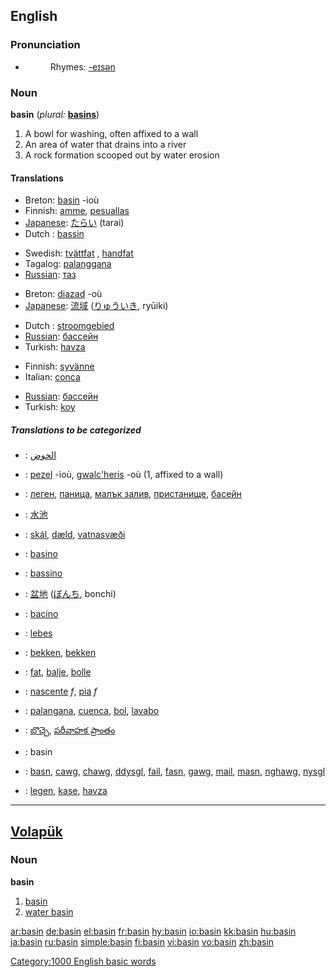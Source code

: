 ==English==

===Pronunciation===
*{{audio|en-us-basin.ogg|Audio (US)}}
*:Rhymes: [[Rhymes:English:-eɪsən|-eɪsən]]

===Noun===
'''basin'''  (''plural:'' '''[[basins]]''')
# A bowl for washing, often affixed to a wall
# An area of water that drains into a river
# A rock formation scooped out by water erosion

====Translations====
{{trans-top|A bowl for washing, often affixed to a wall}}
*Breton: [[basin]] {{f}} -ioù
*Finnish: [[amme]], [[pesuallas]]
*[[Japanese]]: [[たらい]] (tarai)
*Dutch : [[bassin]] {{n}}
{{trans-mid}}
*Swedish: [[tvättfat]] {{n}}, [[handfat]] {{n}}
*Tagalog: [[palanggana]] {{n}}
*[[Russian]]: [[таз]]
{{trans-bottom}}

{{trans-top|An area of water that drains into a river}}
*Breton: [[diazad]] {{m}} -où
*[[Japanese]]: [[流域]] ([[りゅういき]], ryūiki)
{{trans-mid}}
*Dutch : [[stroomgebied]] {{n}}
*[[Russian]]: [[бассейн]]
*Turkish: [[havza]]
{{trans-bottom}}

{{trans-top|A rock formation scooped out by water erosion}}
*Finnish: [[syvänne]]
*Italian: [[conca]]
{{trans-mid}}
*[[Russian]]: [[бассейн]]
*Turkish: [[koy]]
{{trans-bottom}}

=====Translations to be categorized=====
{{checktrans}}
{{top}}
*{{ttbc|Arabic}}: [[الحوض]]
*{{ttbc|Breton}}: [[pezel]] {{f}} -ioù, [[gwalc'heris]] {{m}} -où (1, affixed to a wall)
*{{ttbc|Bulgarian}}: [[леген]], [[паница]], [[малък залив]], [[пристанище]], [[басейн]]
*{{ttbc|Chinese}}: [[水池 ]]
*{{ttbc|Icelandic}}: [[skál]], [[dæld]], [[vatnasvæði]]
*{{ttbc|Ido}}: [[basino]]
*{{ttbc|Interlingua}}: [[bassino]]
*{{ttbc|Japanese}}: [[盆地]] ([[ぼんち]], bonchi)
*{{ttbc|Italian}}: [[bacino]]
{{mid}}
*{{ttbc|Latin}}: [[lebes]]
*{{ttbc|Dutch}}: [[bekken]], [[bekken]]
*{{ttbc|Norwegian}}: [[fat]], [[balje]], [[bolle]]
*{{ttbc|Portuguese}}: [[nascente]] ''f'', [[pia]] ''f''
*{{ttbc|Spanish}}: [[palangana]], [[cuenca]], [[bol]], [[lavabo]]
*{{ttbc|Telugu}}: [[బొచ్చె]], [[పరీవాహక ప్రాంతం]]
*{{ttbc|Volapük}}: basin
*{{ttbc|Welsh}}: [[basn]], [[cawg]], [[chawg]], [[ddysgl]], [[fail]], [[fasn]], [[gawg]], [[mail]], [[masn]], [[nghawg]], [[nysgl]]
*{{ttbc|Turkish}}: [[legen]], [[kase]], [[havza]]
{{bottom}}

----

==[[Volapük]]==
===Noun===
'''basin'''
# [[basin]]
# [[water basin]]

[[Category:1000 English basic words]]

[[ar:basin]]
[[de:basin]]
[[el:basin]]
[[fr:basin]]
[[hy:basin]]
[[io:basin]]
[[kk:basin]]
[[hu:basin]]
[[ja:basin]]
[[ru:basin]]
[[simple:basin]]
[[fi:basin]]
[[vi:basin]]
[[vo:basin]]
[[zh:basin]]